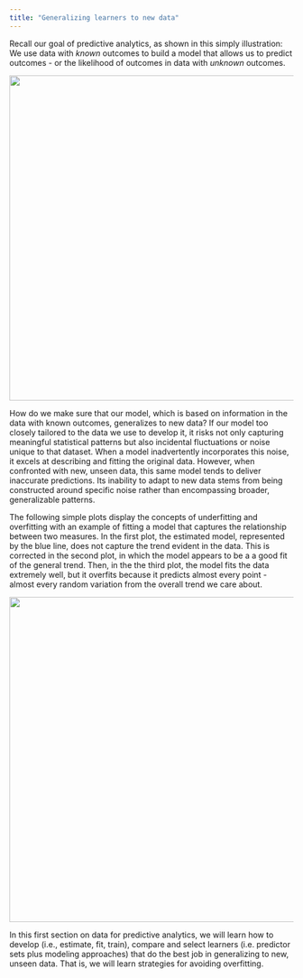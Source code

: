 ```yaml
---
title: "Generalizing learners to new data"
---
```


Recall our goal of predictive analytics, as shown in this simply illustration: We use data with *known* outcomes to build a model that allows us to predict outcomes - or the likelihood of outcomes in data with *unknown* outcomes. 

![](images/WhatisPA.png){width="6in"}

How do we make sure that our model, which is based on information in the data with known outcomes, generalizes to new data? 
If our model too closely tailored to the data we use to develop it, it risks not only capturing meaningful statistical patterns but also incidental fluctuations or noise unique to that dataset.
When a model inadvertently incorporates this noise, it excels at describing and fitting the original data.
However, when confronted with new, unseen data, this same model tends to deliver inaccurate predictions.
Its inability to adapt to new data stems from being constructed around specific noise rather than encompassing broader, generalizable patterns. 

The following simple plots display the concepts of underfitting and overfitting with an example of fitting a model that captures the relationship between two measures. In the first plot, the estimated model, represented by the blue line, does not capture the trend evident in the data. This is corrected in the second plot, in which the model appears to be a a good fit of the general trend. Then, in the the third plot, the model fits the data extremely well, but it overfits because it predicts almost every point - almost every random variation from the overall trend we care about.  

![](images/overfitting.png){width="6in"}

In this first section on data for predictive analytics, we will learn how to develop (i.e., estimate, fit, train), compare and select learners (i.e. predictor sets plus modeling approaches) that do the best job in generalizing to new, unseen data. That is, we will learn strategies for avoiding overfitting. 
